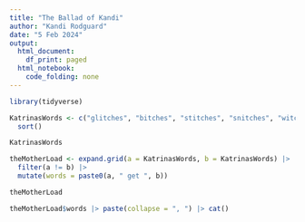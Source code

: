 ```yaml
---
title: "The Ballad of Kandi"
author: "Kandi Rodguard"
date: "5 Feb 2024"
output:
  html_document:
    df_print: paged
  html_notebook:
    code_folding: none
---
```


```r
library(tidyverse)
```


```r
KatrinasWords <- c("glitches", "bitches", "stitches", "snitches", "witches", "ditches") |>
  sort()
```

```r
KatrinasWords
```

```r
theMotherLoad <- expand.grid(a = KatrinasWords, b = KatrinasWords) |>
  filter(a != b) |>
  mutate(words = paste0(a, " get ", b))
```



```r
theMotherLoad
```


```r
theMotherLoad$words |> paste(collapse = ", ") |> cat()
```


